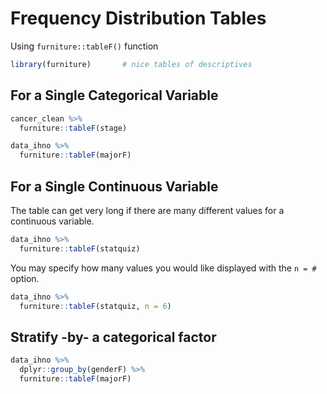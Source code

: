 # Frequency Distribution Tables

Using `furniture::tableF()` function

```{r, message=FALSE, error=FALSE}
library(furniture)       # nice tables of descriptives
```



## For a Single Categorical Variable


```{r}
cancer_clean %>% 
  furniture::tableF(stage)
```

```{r}
data_ihno %>% 
  furniture::tableF(majorF)
```


## For a Single Continuous Variable


The table can get very long if there are many different values for a continuous variable.

```{r}
data_ihno %>% 
  furniture::tableF(statquiz)
```


You may specify how many values you would like displayed with the `n = #` option.

```{r}
data_ihno %>% 
  furniture::tableF(statquiz, n = 6)
```

## Stratify -by- a categorical factor

```{r}
data_ihno %>% 
  dplyr::group_by(genderF) %>% 
  furniture::tableF(majorF)
```
